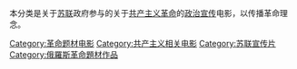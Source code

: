 本分类是关于[[苏联|苏联]]政府参与的关于[[共产主义|共产主义]][[革命|革命]]的[[政治宣传|政治宣传]]电影，以传播革命理念。

[[Category:革命题材电影|Category:革命题材电影]]
[[Category:共产主义相关电影|Category:共产主义相关电影]]
[[Category:苏联宣传片|Category:苏联宣传片]]
[[Category:俄羅斯革命題材作品|Category:俄羅斯革命題材作品]]